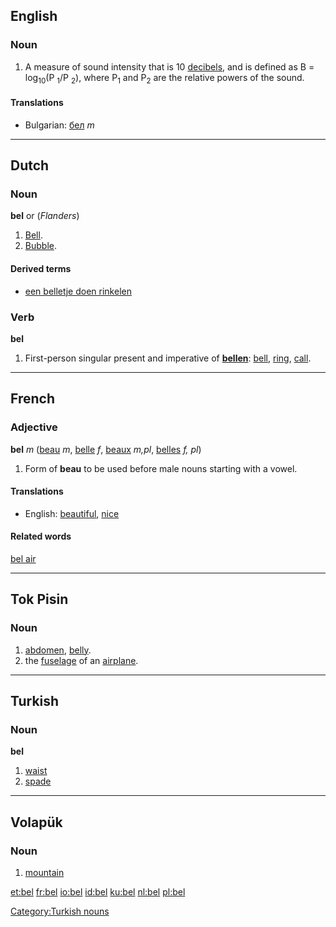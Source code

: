 ==English==

===Noun===
#A measure of sound intensity that is 10 [[decibel]]s, and is defined as B = log<sub>10</sub>(P <sub>1</sub>/P <sub>2</sub>), where P<sub>1</sub> and P<sub>2</sub> are the relative powers of the sound.

====Translations====

*Bulgarian: [[бел]] ''m''

----

==Dutch==

===Noun===
{{nl-noun|bellen|belletje}}
'''bel''' {{m}} or {{f}} (''Flanders'')
#[[bell|Bell]].
#[[bubble|Bubble]].

====Derived terms====
* [[een belletje doen rinkelen]]

===Verb===
'''bel'''
# First-person singular present and imperative of '''[[bellen]]''': [[bell]], [[ring]], [[call]].

----

==French==
===Adjective===
'''bel''' ''m'' ([[beau]] ''m'', [[belle]] ''f'', [[beaux]] ''m,pl'', [[belles]] ''f, pl'')

# Form of '''beau''' to be used before male nouns starting with a vowel.

====Translations====
*English: [[beautiful]], [[nice]]

====Related words====
[[bel air]]

----

==Tok Pisin==
===Noun===

# [[abdomen]], [[belly]].
# the [[fuselage]] of an [[airplane]].


----

==Turkish==
===Noun===
'''bel'''

# [[waist]]
# [[spade]]

[[Category:Turkish nouns]]

----

== Volapük ==
===Noun===

# [[mountain]]

[[et:bel]]
[[fr:bel]]
[[io:bel]]
[[id:bel]]
[[ku:bel]]
[[nl:bel]]
[[pl:bel]]